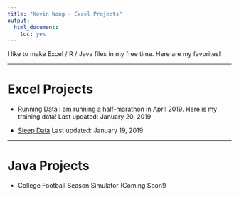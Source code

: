 ```yaml
---
title: "Kevin Wong - Excel Projects"
output:
  html_document:
    toc: yes
---
```


I like to make Excel / R / Java files in my free time. Here are my favorites!

***

# Excel Projects

* [Running Data](Running_Kevin_Wong_1_20_19.xlsx){target="_blank"} I am running a half-marathon in April 2019. Here is my training data! Last updated: January 20, 2019

* [Sleep Data](Sleep_Kevin_Wong_1_19_19.xlsx){target="_blank"} Last updated: January 19, 2019

***

# Java Projects

 * College Football Season Simulator (Coming Soon!)